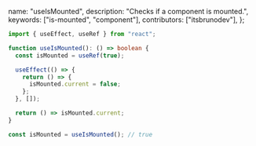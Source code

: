   name: "useIsMounted",
  description: "Checks if a component is mounted.",
  keywords: ["is-mounted", "component"],
  contributors: ["itsbrunodev"],
};

```typescript
import { useEffect, useRef } from "react";

function useIsMounted(): () => boolean {
  const isMounted = useRef(true);

  useEffect(() => {
    return () => {
      isMounted.current = false;
    };
  }, []);

  return () => isMounted.current;
}
```

```typescript
const isMounted = useIsMounted(); // true
```
